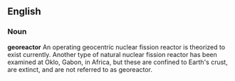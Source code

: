 ==English==
===Noun===
{{wikipedia}}
'''georeactor'''
An operating geocentric nuclear fission reactor is theorized to exist currently.  Another type of natural nuclear fission reactor has been examined at Oklo, Gabon, in Africa, but these are confined to Earth's crust, are extinct, and are not referred to as georeactor.